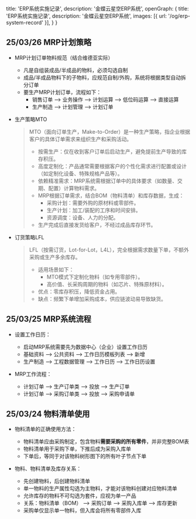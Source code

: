   title: 'ERP系统实施记录',
  description: '金蝶云星空ERP系统',
  openGraph: {
    title: 'ERP系统实施记录',
    description: '金蝶云星空ERP系统',
    images: [{ url: '/og/erp-system-record' }],
  }
}



## 25/03/26 MRP计划策略

- MRP计划订单物料规范（结合维德亚实际）
    - 凡是自组装成品/半成品的物料，必须勾选自制
    - 成品/半成品物料下的子物料，应规范自制/外购，系统将根据类型自动拆分订单
    - 要生产MRP计划订单，流程如下：
        - 销售订单 --> 业务操作 --> 计划运算 --> 低位码运算 --> 直接运算
        - 生产制造 --> 计划管理 --> 计划订单

- 生产策略MTO
    > MTO（面向订单生产，Make-to-Order）是一种生产策略，指企业根据客户的具体订单需求来组织生产和采购活动。
    >   - 按需生产：仅在收到客户订单后启动生产，避免提前生产导致的库存积压。
    >   - 高度定制化：产品通常需要根据客户的个性化需求进行配置或设计（如定制化设备、特殊规格产品等）。
    >   - 依赖精准需求：MRP系统需根据订单中的具体要求（如数量、交期、配置）计算物料需求。
    >   - MRP根据订单需求，结合BOM（物料清单）和库存数据，生成：
    >       - 采购计划：需要外购的原材料或零部件。
    >       - 生产计划：加工/装配的工序和时间安排。
    >       - 资源调度：设备、人力的分配。
    >   - 生产完成后直接发货给客户，不经过成品库存环节。
- 订货策略LFL
    > LFL（按需订货，Lot-for-Lot，L4L），完全根据需求数量下单，不额外采购或生产多余库存。
    >   - 适用场景如下：
    >       - MTO模式下定制化物料（如专用零部件）。
    >       - 高价值、长采购周期的物料（如芯片、特殊原材料）。
    >   - 优点：零库存积压，降低资金占用。
    >   - 缺点：频繁下单增加采购成本，供应链波动易导致缺货。
    

## 25/03/25 MRP系统流程

- 设置工作日历：
    - 启动MRP系统需要先为数据中心（企业）设置工作日历
    - 基础资料 --> 公共资料 --> 工作日历模板列表 --> 新增
    - 生产制造 --> 工程数据管理 --> 工作日历 --> 工作日历设置

- MRP工作流程：
    - 计划订单 --> 生产订单类 --> 投放 --> 生产订单
    - 计划订单 --> 采购订单类 --> 投放 --> 采购申请单

## 25/03/24 物料清单使用

- 物料清单的正确使用方法：
    - 物料清单应由采购制定，包含物料**需要采购的所有零件**，并非完整BOM表
    - 物料清单用于采购下单，下推后成为采购入库单
    - 下单后，等同于对该物料树形图下的所有叶子节点下单

- 物料、物料清单及库存关系：
    - 先创建物料，后创建物料清单
    - 单一物料的生产属性勾选为主物料，才能对该物料创建对应物料清单
    - 允许库存的物料不可勾选为套件，应视为单一产品
    - 关系：物料清单（BOM） --> 采购订单 --> 采购入库单 --> 库存更新
    - 采购单仅显示单一物料，但入库会将所有零部件入库